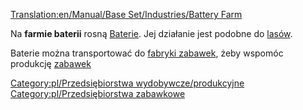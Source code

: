 [[Translation:en/Manual/Base Set/Industries/Battery Farm]]

{{pl/Przedsiębiorstwa|image=en/BatteryFarm.png
|name=Farma baterii 
|climates=[[pl/Manual/Klimat]]
|accepts=Nic
|produces=[[pl/Manual/Base Set/Cargos/Baterie|Baterie]]
}}
Na '''farmie baterii ''' rosną [[pl/Manual/Base Set/Cargos/Baterie|Baterie]]. Jej działanie jest podobne do [[pl/Manual/Base Set/Industries/Las|lasów]].

Baterie można transportować do [[pl/Manual/Base Set/Industries/Fabryka zabawek|fabryki zabawek]], żeby wspomóc produkcję [[pl/Manual/Base Set/Cargos/Zabawki|zabawek]]

{{pl/Navbox Industries}}

[[Category:pl/Przedsiębiorstwa wydobywcze/produkcyjne]]
[[Category:pl/Przedsiębiorstwa zabawkowe]]